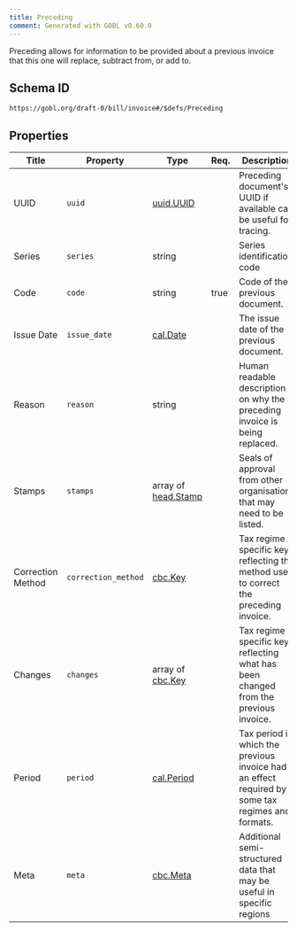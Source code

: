 ```yaml
---
title: Preceding
comment: Generated with GOBL v0.60.0
---
```


Preceding allows for information to be provided about a previous invoice that this one will replace, subtract from, or add to.

## Schema ID

`https://gobl.org/draft-0/bill/invoice#/$defs/Preceding`

## Properties

| Title             | Property            | Type                                       | Req. | Description                                                                                      |
|-------------------|---------------------|--------------------------------------------|------|--------------------------------------------------------------------------------------------------|
| UUID              | `uuid`              | [uuid.UUID](/draft-0/uuid/uuid)            |      | Preceding document's UUID if available can be useful for tracing.                                |
| Series            | `series`            | string                                     |      | Series identification code                                                                       |
| Code              | `code`              | string                                     | true | Code of the previous document.                                                                   |
| Issue Date        | `issue_date`        | [cal.Date](/draft-0/cal/date)              |      | The issue date of the previous document.                                                         |
| Reason            | `reason`            | string                                     |      | Human readable description on why the preceding invoice is being replaced.                       |
| Stamps            | `stamps`            | array of [head.Stamp](/draft-0/head/stamp) |      | Seals of approval from other organisations that may need to be listed.                           |
| Correction Method | `correction_method` | [cbc.Key](/draft-0/cbc/key)                |      | Tax regime specific key reflecting the method used to correct the preceding invoice.             |
| Changes           | `changes`           | array of [cbc.Key](/draft-0/cbc/key)       |      | Tax regime specific keys reflecting what has been changed from the previous invoice.             |
| Period            | `period`            | [cal.Period](/draft-0/cal/period)          |      | Tax period in which the previous invoice had an effect required by some tax regimes and formats. |
| Meta              | `meta`              | [cbc.Meta](/draft-0/cbc/meta)              |      | Additional semi-structured data that may be useful in specific regions                           |

